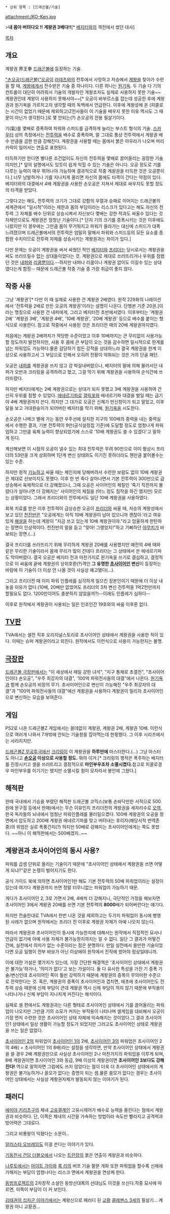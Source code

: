  * 상위 항목 : [드래곤볼/기술]

attachment:/KO-Ken.jpg

>'''내 몸아 버텨다오 !! 계왕권 3배다!!'''[* [[베지터]]와의 격전에서 썼던 대사]

[[목차]]
== 개요 ==
계왕권 界王拳
[[드래곤볼]]에 등장하는 기술.

[["손오공(드래곤볼)"오공]]이 [[라데츠]]와의 전투에서 사망하고 저승에서 [[계왕]]을 찾아가 수련을 할 때, [[계왕]]에게서 전수받은 기술 중 하나이다. 다른 하나는 [[원기옥]]. 두 기술 다 기의 컨트롤이 대단히 어려워서 기술의 개발자인 계왕조차도 실제로 사용하지 못한 기술~~계왕권인데 계왕이 사용하지 못해서야~~[* 오공이 바부르스를 잡는데 성공한 후에 계왕권과 원기옥을 가르치고자 생각할 때의 독백에서 언급한다. 이후에 계왕성에 온 (피콜로는 시간이 없었기 때문에 제외하고)Z전사들이 이 기술을 배우지 못한 이유 역시도 그 때문이 아닌가 생각된다.]로 몇 안되는(?) 손오공의 전용 필살기이다.

기(氣)를 몇배로 증폭하여 파워와 스피드를 급격하게 늘리는 부스트 형식의 기술. [[스카우터]] 상의 측정에서는 [[전투력]]을 배수로 증폭하며, 말 그대로 통상 전투력에서 계왕권 배수 만큼을 곱한 만큼 강해진다. 계왕권을 사용할 때는 몸에서 붉은 아우라가 나오며 머리카락이 일어서는 연출로 표현된다.

터득하기만 한다면 별다른 조건없이도 자신의 전투력을 몇배로 끌어올리는 굉장한 기술이지만,[* 앞의 설명에서도 있듯이 쉽게 익힐 수 있는 기술은 아니다. 오공 정도로 기를 다루는 능력이 매우 뛰어나야 가능하며 결과적으로 작중 계왕권을 터득한 것은 오공뿐이다.] 너무 남발하거나 기를 지나치게 올리면 자신의 몸에도 타격이 간다는 약점이 있다. 베지터와의 대결에서 4배 계왕권을 사용한 손오공은 지쳐서 제대로 싸우지도 못할 정도의 타격을 받았다.

그렇다고는 해도, 전투력의 크기가 그대로 강함의 우열과 승패로 이어지는 드래곤볼의 세계관에서 "일시적"이라는 제한과 몸의 부담이라는 리스크가 있다고는 해도 자신의 전투력 그 자체를 배수 단위로 상승시켜서 자신보다 몇배는 강한 적과도 싸울수 있다는 것 자체만으로도 계왕권은 엄청난 기술이다.[* 단지 기의 크기를 증폭시키는 것은 이후에도 나왔지만 이 경우에는 그만큼 몸이 무거워지고 파워가 올라가는 대신에 스피드가 대폭 느려졌으며 드래곤볼에서의 전투력은 엄밀히 말해서 파워와 스피드등의 모든 요소를 종합한 수치이므로 전투력 자체를 상승시키는 계왕권과는 차이가 있다.]

다만 문제는 오공이 계왕권을 써서 싸웠던 적인 [[베지터]]와 [[프리더]]는 당시로서는 계왕권을 써도 쓰러뜨릴수 없는 상대들이었다는 것. 계왕권으로 제대로 쓰러뜨리거나 우위를 점했던 것은 [[내퍼]]와 [[리쿰]]뿐이다.--하지만 내퍼나 리쿰이나 계왕권 없이도 이길수 있는 상대였다는게 함정-- 때문에 드래곤볼 작중 기술 중 가장 취급이 좋지 않다.

== 작중 사용 ==
그냥 '계왕권'[* 다만 이 때 실제로 사용한 건 계왕권 2배였다. 원작 229화의 나레이션에서 '전투력을 2배로 만든 오공의 계왕권'이라는 설명이 나온다. 단행본 기준 20권.]이라는 명칭으로 사용한 건 내퍼에게, 그리고 베지터전 초반에서였다. 이후부터는 '계왕권 2배' '계왕권 3배', '계왕권 4배', '10배 계왕권', '20배 계왕권' 등으로 배수를 붙이는 형식으로 사용한다. 참고로 작중에서 사용된 것은 프리더전 때의 20배 계왕권까지였다.

처음에는 계왕권 2배까지가 적당한 수준이었고 이후 10배까지는 큰 무리없이 사용가능할 정도까지 발전하지만, 사용 후 몸에 큰 부담이 오는 것을 감수하면 일시적으로 한계를 넘는 파워업도 가능하다.물론 감당하기 힘든 강적을 상대하느라 결국 계왕권을 한계 이상으로 사용하고서 그 부담으로 인해서 오히려 전황이 악화되는 것은 거의 단골 패턴.

오공은 [[내퍼]]를 계왕권을 쓰지 않고 걍 박살내버렸으나, 베지터의 말에 의해 물러서던 내퍼가 오반과 크리링을 공격하려고 했고, 그걸 막기 위해 계왕권을 사용하여 순식간에 쓰러뜨렸다.

하지만 베지터에게는 2배 계왕권으로는 상대가 되지 못했고 3배 계왕권을 사용하여 간신히 우위를 점할 수 있었다. [[에네르기파]]로 [[갤릭포]]와 에네르기파 대결을 벌일 때는 급기야 4배 계왕권까지 쓴다. 하지만 그 대가로 오공은 신체가 만신창이가 되고 말았고, 이후 달을 보고 거대원숭이가 되어버린 베지터를 막기 위해, [[원기옥]]을 시도한다.

손오공은 나메크 별에 가는 동안 우주선에 설치한 지구의 100배의 중력을 내는 중력실에서 수행한 결과, 기본 전투력이 9만(공식설정집 기준)에 도달할 정도로 엄청나게 파워업하고 그만큼 육체 능력이 향상되었기에 스스로 '10배 계왕권도 쓸 수 있겠다'고 말하게 된다.

계산해보면 이 시점의 오공이 낼수 있는 최대 전투력은 무려 90만으로 이미 평상시 프리더의 53만을 크게 상회하며 1단계 변신 상태와도 이기진 못하더라도 웬만큼 붙어볼수는 있는 수준.

하지만 정작 [[기뉴]]하고 싸울 때는 체인지에 당해버려서 수련한 보람도 없이 10배 계왕권은 제대로 선보이지도 못했다. 이후 한 번 죽다 살아나면서 기본 전투력이 300만으로 급상승해서 육체적으로 더 강해졌으나, 그때 오공은 사이어인의 체질인 '죽기 직전까지 몰렸다가 살아나면 더 강해지는' 사이어인의 체질을 (어느 정도 짐작을 하긴 했지만) 모르는 상황이었다. 그래서 프리더와의 전투에서도 일단 10배 계왕권을 사용하였다.

회복 치료를 받은 이후 전투력이 급상승한 오공이 [[프리더]]와 싸울 때, 저승의 계왕성에서 보고 있던 [[천진반]]은 "오공에게는 아직 10배 계왕권이 남아 있으니까 괜찮아.'라고 여유있게 [[해설]]을 하는데 계왕이 "지금 쓰고 있는게 10배 계왕권이야."라고 암울하게 한탄하는 장면이 인상적이다. 천진반의 말을 듣고 "맞아! 그랬었지!"하고 기뻐하던 [[야무치]]가 바보되는 장면.(…)

결국 프리더를 쓰러뜨리기 위해 무리하게 계왕권 20배를 사용했지만 예전의 4배 때와 같은 무리한 기술이라서 몸에 무리가 많이 간데다 프리더는 그 상태에서 쓴 에네르기파도 막아버렸다. 결국 오공은 베지터 전과 마찬가지로 원기옥을 쓰기로 결심하고, 결정적으로 이 싸움에 끝에 계왕권의 상위호환(?)격인 '''그 유명한 [[초사이어인]] 변신'''이 등장하는 바람에 이 기술이 더 이상 안 나올 것이 사실상 예고됐다(...).

그리고 프리더전 때 이미 파워 인플레를 심각하게 일으킨 장본인이기 때문에 더 이상 내놓을 이유가 없다.(10배, 20배만 없었어도 프리더의 3차 변신 전투력을 1억2천만까지 할필요도 없다. 1200만이어도 충분하지 않았을까?)--이래도 인플레가 심하다--

이후로 원작에서 계왕권이 사용되는 일은 인조인간 19호와의 싸움 이후론 없다.
== [[TV판]] ==
TVA에서는 셀전 직후 오리지널스토리로 초사이어인 상태에서 계왕권을 사용한 적이 있다. 이때는 슈퍼 계왕권이라고 외친다. 원작에서도 이런식으로 사용이 가능한지는 불명.

== [[극장판]] ==
[[드래곤볼 극장판]]에서는 "이 세상에서 제일 강한 녀석", "지구 통채로 초결전", "초사이어인이다 손오공", "우주 최강자의 대결", '100억 파워전사들의 대결"에서 나온다. [[원기옥]]과 함께 손오공의 비장의 무기. 초사이어인으로 변신이 가능해진 "우주 최강자의 대결"과 "100억 파워전사들의 대결"에선 계왕권을 사용하다 계왕권이 밀리자 초사이어인으로 변신하는 모습을 보여준다.

== 게임 ==
PS2로 나온 드래곤볼Z 게임에서는 쓸데없이 계왕권, 계왕권 2배, 계왕권 10배. 이런식으로 여러개 나와서 7개밖에 안되는 기술창을 잡아먹는데 한몫했다. 그 이후 시리즈에서는 사라지지만.

[[드래곤볼Z 무공투극]]에선 [[크리링]]이 이 계왕권을 '''하루만에''' 마스터한다.(...) 그냥 마스터도 아니고 '''[[손오공]] 이상으로 사용할 정도.''' 뭐야 이거.[* 크리링의 행적은 폭주하는 베지터를 진정시키고 셀을 쓰러트리고 결정적으로 '''마인부우조차 소멸시켰다.'''참고로 피콜로경우 마인부우를 이기기는 했지만 소멸시킬 힘이 모자라서 봉인에 그쳤다.]

== 해적판 ==
한때 국내에서 기승을 부렸던 해적판 드래곤볼 코믹스(보통 손바닥만한 서적으로 500원에 문구점 등에서 판매)에서는 무슨 이유인지 프리더전의 계왕권을 세자리수로 [[오역]], 한국 독자들의 뇌내에서 엄청난 파워인플레를 불러일으켰다. 100배 계왕권의 오공을 정면에서 압도하고 200배 계왕권 에네르기파를 맞고 버텨내는 후리자(해당서적 번역존중)의 위엄은 실로 폭풍간지(?) 하지만 50배로 강해지는 초사이어인에게는 쪽도 못썼다. ~~아니 이 해적판에서는 500배겠지..~~

== 계왕권과 초사이어인의 동시 사용? ==
파워를 곱셈 단위로 올리는 기술이기 때문에 "초사이어인 상태에서 계왕권을 쓰면 어떻게 되냐?"같은 논쟁이 벌어지기도 한다.

공식 가이드 북에 의하면 초사이어인1만 해도 기본 전투력의 50배 파워업이라는 설정이 있는데 여기다 계왕권까지 쓰면 정말 터무니없는 파워업이 가능하기 때문.

게다가 초사이어인 2, 3로 가면서 2배, 4배씩 더 강해지니, 극단적인 가정을 해보자면 초사이어인 3에서 계왕권 20배를 쓰면 기본 전투력의 '''8000'''배가 되어버린다는 얘기다.

하지만 전술한대로 TVA에서 한번 나온 것을 제외하고는 두가지 파워업이 동시에 병행된 사례가 없으며 원작에서는 프리더 전 이후로 계왕권 자체가 아예 나오지 않는다.

따라서 계왕권과 초사이어인이 동시에 가능한지에 대해서는 원작에서 직접적인 묘사나 언급이 없기에 아예 사용 자체가 불가능한지까지는 알 수 없다. 일단 그 결과가 어떻건 간에, 실전에서 의미가 없는 수준이라는 점은 분명하다. 만일 실전에서 쓸만한 기술이었다면 오공 일행이 전부 바보가 아닌 이상에야 원작에서 진작에 썼어야 정상일테니까.

이에 대한 가설은 몇가지가 있는데, 가장 간단한 해결책은 '초사이어인 상태에서 계왕권은 불가능'하거나, '의미가 없다'고 보는 가설이다. 둘 다 유사한 특성을 가진 기 증폭 기술/변신인데 초사이어인 쪽이 훨씬 강력하기 때문에 계왕권의 증폭이 무의미한 수준으로 전락한다는 것. 혹은, 계왕권의 증폭이 초사이어인과 겹치면, 애초에 초사이어인도 전투력 상승 때문에 신체 부담이 큰데 계왕권 역시 신체 부담이 적지 않기 때문에 부작용이 나타나거나 신체 부담이 지나치게 커진다는 해석이다.

실제로 셀 편에서도 계왕권과는 다른 형태로 초사이어인 상태에서 기를 끌어올리는 파워업이 나오지만 그만큼 기의 소모가 커지는 부작용이 나타나며 셀게임을 대비해서 오공이 가장 먼저 수련한 것은 초사이어인 상태 자체에 익숙해지는 것이었다.그 결과 초사이어인1 상태에서 일상 생활이 가능할 정도가 되었지만 그러고도 초사이어인 상태로 계왕권을 쓰는 일은 없었다.

[[초사이어인 2]]의 파워업이 [[초사이어인 1]]의 2배, [[초사이어인 3]]의 파워업은 초사이어인 2의 4배( = 초사이어인 1의 8배)라는 설정을 생각하면, 만약 초사이어인 상태에서 계왕권을 쓸 경우 2배 계왕권만으로 사실상 초사이어인 2나 마찬가지의 파워업을 이루게 되며, 8배 계왕권이면 초사이어인 3와 동급, 9배 이상의 계왕권이면 '''초사이어인 3보다도 강해진다!''' 역으로 말하자면 그럼에도 쓰지 않았다는 점이 더욱 더 초사이어인 상태에서의 계왕권은 불가능하거나 쓸모가 없다는 증명이 되는 셈.물론 쓸모가 없다는 경우는 초사이어인 상태에서는 사실상 계왕권자체가 발동되지 않는 이야기가 된다.

== 패러디 ==
[[에미야 키리츠구]]의 체내 [[고유결계]]인 고유시제어가 배수로 능력을 올린다는 점에서 계왕권과 비슷하다. 단, 이쪽은 체내의 시간을 가속하는 방법이라 속도만 빨라지고 공격력과 방어력은 그대로다.

그리고 비룡왕이 익혔다는 소문이..

[[알리스타 오브레임]]도 이걸 쓴다는 이야기가 있다. 

[[기동전사 건담 더블오]]에서 나오는 [[트란잠]]의 붉은 연출이 계왕권과 비슷하다.

[[나루토]]에서는 [[마이트 가이]]와 [[록 리]]의 버프 기술 팔문 개화 또한 파워업을 할수록 신체에 가해지는 부담이 엄청나다는 리스크 면에서 계왕권을 연상케 한다. 

[[동방프로젝트]]의 2차창작 소설인 동방선대록의 선대님도 이것을 쓰신다.작중 묘사에 따르면, 이쪽이 부담이 더 커 보인다.

[[김태권의 십자군 이야기]]에서는 계왕신으로 패러디 된 [[교황]] [[클레멘스 3세]]의 필살기... 계왕권 아니 교황권... 

